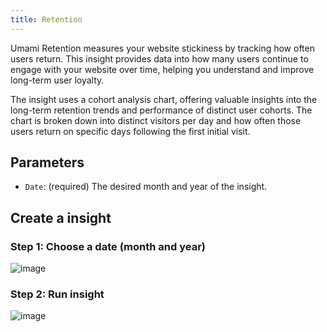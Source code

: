 ```yaml
---
title: Retention
---
```


Umami Retention measures your website stickiness by tracking how often users return.
This insight provides data into how many users continue to engage with your website over time, helping you understand and improve long-term user loyalty.

The insight uses a cohort analysis chart, offering valuable insights into the long-term retention trends and performance of distinct user cohorts.
The chart is broken down into distinct visitors per day and how often those users return on specific days following the first initial visit.

## Parameters

- `Date`: (required) The desired month and year of the insight.

## Create a insight

### Step 1: Choose a date (month and year)

![image](/images/docs/v3/retention-date.png)

### Step 2: Run insight

![image](/images/docs/v3/retention-details.png)
